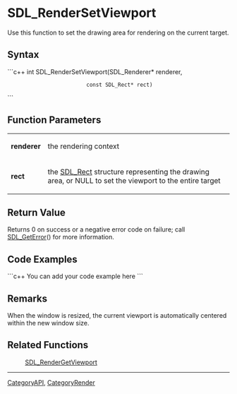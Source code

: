 
= SDL_RenderSetViewport =
Use this function to set the drawing area for rendering on the current target.


== Syntax ==
```c++
int SDL_RenderSetViewport(SDL_Renderer*   renderer,
                          const SDL_Rect* rect)
```

== Function Parameters ==
{|
|'''renderer'''
|the rendering context
|-
|'''rect'''
|the [[SDL_Rect]] structure representing the drawing area, or NULL to set the viewport to the entire target
|}

== Return Value ==
Returns 0 on success or a negative error code on failure; call [[SDL_GetError]]() for more information.

== Code Examples ==
```c++
You can add your code example here
```

== Remarks ==
When the window is resized, the current viewport is automatically centered within the new window size.

== Related Functions ==
:[[SDL_RenderGetViewport]]

----
[[CategoryAPI]], [[CategoryRender]]
